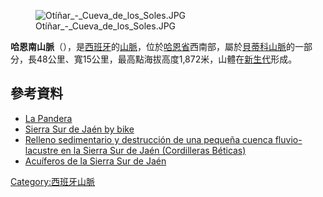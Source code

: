 [[Image:Otíñar_-_Cueva_de_los_Soles.JPG|right]]

'''哈恩南山脈'''（{{lang-es|Sierra Sur de Jaén}}），是[[西班牙|西班牙]]的[[山脈|山脈]]，位於[[哈恩省|哈恩省]]西南部，屬於[[貝蒂科山脈|貝蒂科山脈]]的一部分，長48公里、寬15公里，最高點海拔高度1,872米，山體在[[新生代|新生代]]形成。

==參考資料==
*[http://www.altimetrias.net/aspbk/verPuerto.asp?id=510 La Pandera]{{Wayback|url=http://www.altimetrias.net/aspbk/verPuerto.asp?id=510 |date=20201101015335 }}
*[http://www.esciclismo.com/rutas/sierra-sur-jaen/ Sierra Sur de Jaén by bike]{{Wayback|url=http://www.esciclismo.com/rutas/sierra-sur-jaen/ |date=20180801023819 }}
*[http://www.sociedadgeologica.es/archivos/geogacetas/Geo33/Art16.pdf Relleno sedimentario y destrucción de una pequeña cuenca fluvio-lacustre en la Sierra Sur de Jaén (Cordilleras Béticas)]{{Wayback|url=http://www.sociedadgeologica.es/archivos/geogacetas/Geo33/Art16.pdf |date=20181005151919 }}
*[http://aguas.igme.es/igme/publica/libros1_HR/libro110/Pdf/lib110/in_22.pdf Acuíferos de la Sierra Sur de Jaén]{{Wayback|url=http://aguas.igme.es/igme/publica/libros1_HR/libro110/Pdf/lib110/in_22.pdf |date=20100929000015 }}

{{Antarctica-geo-stub}}
[[Category:西班牙山脈|Category:西班牙山脈]]